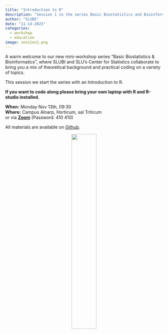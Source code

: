 ```yaml
---
title: "Introduction to R"
description: "Session 1 in the series Basic Biostatistics and Bioinformatics"
author: "SLUBI"
date: "11-14-2023"
categories:
  - workshop
  - education
image: session1.png
---
```


A warm welcome to our new mini-workshop series “Basic Biostatistics & Bioinformatics”, where SLUBI and SLU’s Center for Statistics collaborate to bring you a mix of theoretical background and practical coding on a variety of topics.
 
This session we start the series with an Introduction to R. 

**If you want to code along please bring your own laptop with R and R-studio installed.**
 
**When:** Monday Nov 13th, 09:30\
**Where:** Campus Alnarp, Horticum, sal Triticum\
or via **[Zoom](https://slu-se.zoom.us/j/69486568642)** (Password: 410 410)

All materials are available on [Github](https://github.com/SLUBioinformaticsInfrastructure/Three_Bees_Workshop_Series).


<center>
![](../../../images/3bees_opaque.png){.class width=40%}